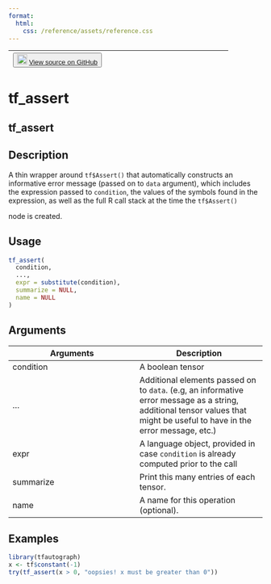 ```yaml
---
format:
  html:
    css: /reference/assets/reference.css
---
```


| <button class="button"> ![](/reference/assets/GitHub-Mark-32px.png){width="20"} [View source on GitHub](https://github.com/t-kalinowski/tfautograph//blob/main/R/tf_assert.R#L26) </button> |
|:------------------------------:|:--------------------------------------:|

# tf_assert

## tf_assert

## Description

A thin wrapper around `tf$Assert()` that automatically constructs an informative error message (passed on to `data` argument), which includes the expression passed to `condition`, the values of the symbols found in the expression, as well as the full R call stack at the time the `tf$Assert()`

node is created. 


## Usage
```r
tf_assert( 
  condition, 
  ..., 
  expr = substitute(condition), 
  summarize = NULL, 
  name = NULL 
) 
```

## Arguments
|Arguments|Description|
|---|---|
| condition | A boolean tensor |
| ... | Additional elements passed on to `data`. (e.g, an informative error message as a string, additional tensor values that might be useful to have in the error message, etc.) |
| expr | A language object, provided in case `condition` is already computed prior to the call |
| summarize | Print this many entries of each tensor. |
| name | A name for this operation (optional). |





## Examples
```r
library(tfautograph)
x <- tf$constant(-1) 
try(tf_assert(x > 0, "oopsies! x must be greater than 0")) 
```


